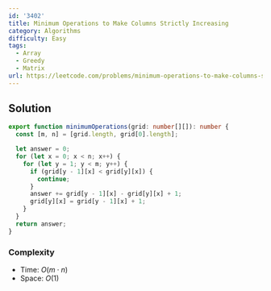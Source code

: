 ```yaml
---
id: '3402'
title: Minimum Operations to Make Columns Strictly Increasing
category: Algorithms
difficulty: Easy
tags:
  - Array
  - Greedy
  - Matrix
url: https://leetcode.com/problems/minimum-operations-to-make-columns-strictly-increasing
---
```


## Solution

```typescript showLineNumbers
export function minimumOperations(grid: number[][]): number {
  const [m, n] = [grid.length, grid[0].length];

  let answer = 0;
  for (let x = 0; x < n; x++) {
    for (let y = 1; y < m; y++) {
      if (grid[y - 1][x] < grid[y][x]) {
        continue;
      }
      answer += grid[y - 1][x] - grid[y][x] + 1;
      grid[y][x] = grid[y - 1][x] + 1;
    }
  }
  return answer;
}
```

### Complexity

- Time: $O(m \cdot n)$
- Space: $O(1)$
